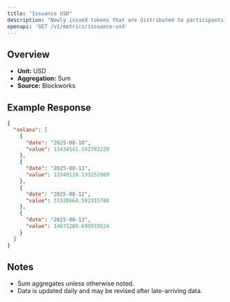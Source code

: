 ```yaml
---
title: "Issuance USD"
description: "Newly issued tokens that are distributed to participants (such as validators, miners, or stakers) as compensation for participating in consensus."
openapi: 'GET /v1/metrics/issuance-usd'
---
```


## Overview

- **Unit:** USD
- **Aggregation:** Sum
- **Source:** Blockworks

## Example Response

```json
{
  "solana": [
    {
      "date": "2025-08-10",
      "value": 13434541.542783229
    },
    {
      "date": "2025-08-11",
      "value": 13349119.133252969
    },
    {
      "date": "2025-08-12",
      "value": 13328664.582315786
    },
    {
      "date": "2025-08-13",
      "value": 14671280.690915624
    }
  ]
}
```

## Notes
- Sum aggregates unless otherwise noted.
- Data is updated daily and may be revised after late-arriving data.
